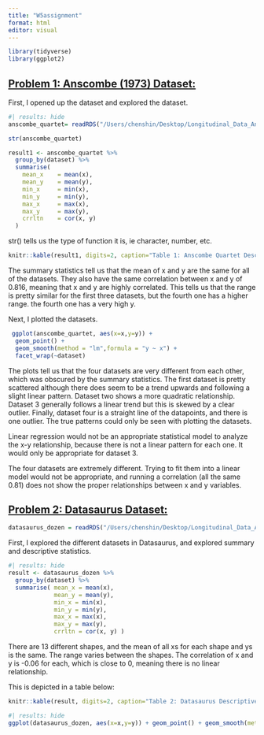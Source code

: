 ```yaml
---
title: "W5assignment"
format: html
editor: visual 
---
```


```r
library(tidyverse) 
library(ggplot2)
```

## [**Problem 1: Anscombe (1973) Dataset:**]{.underline}

First, I opened up the dataset and explored the dataset.

```r
#| results: hide 
anscombe_quartet= readRDS("/Users/chenshin/Desktop/Longitudinal_Data_Analysis_Practical/week_5/week5/anscombe quartet.rds")

str(anscombe_quartet) 

result1 <- anscombe_quartet %>% 
  group_by(dataset) %>% 
  summarise(
    mean_x    = mean(x),
    mean_y    = mean(y),
    min_x     = min(x),
    min_y     = min(y),
    max_x     = max(x),
    max_y     = max(y),
    crrltn    = cor(x, y)
  ) 
```

str() tells us the type of function it is, ie character, number, etc.

```r
knitr::kable(result1, digits=2, caption="Table 1: Anscombe Quartet Descriptive Statistics") 
```

The summary statistics tell us that the mean of x and y are the same for all of the datasets. They also have the same correlation between x and y of 0.816, meaning that x and y are highly correlated. This tells us that the range is pretty similar for the first three datasets, but the fourth one has a higher range. the fourth one has a very high y.

Next, I plotted the datasets.

```r
 ggplot(anscombe_quartet, aes(x=x,y=y)) +
  geom_point() + 
  geom_smooth(method = "lm",formula = "y ~ x") +
  facet_wrap(~dataset) 
```

The plots tell us that the four datasets are very different from each other, which was obscured by the summary statistics. The first dataset is pretty scattered although there does seem to be a trend upwards and following a slight linear pattern. Dataset two shows a more quadratic relationship. Dataset 3 generally follows a linear trend but this is skewed by a clear outlier. Finally, dataset four is a straight line of the datapoints, and there is one outlier. The true patterns could only be seen with plotting the datasets.

Linear regression would not be an appropriate statistical model to analyze the x-y relationship, because there is not a linear pattern for each one. It would only be appropriate for dataset 3.

The four datasets are extremely different. Trying to fit them into a linear model would not be appropriate, and running a correlation (all the same 0.81) does not show the proper relationships between x and y variables.

## [**Problem 2: Datasaurus Dataset:**]{.underline} 

```r
datasaurus_dozen = readRDS("/Users/chenshin/Desktop/Longitudinal_Data_Analysis_Practical/week_5/week5/datasaurus_dozen.rds") 
```

First, I explored the different datasets in Datasaurus, and explored summary and descriptive statistics.

```r
#| results: hide 
result <- datasaurus_dozen %>% 
  group_by(dataset) %>% 
  summarise( mean_x = mean(x), 
             mean_y = mean(y), 
             min_x = min(x), 
             min_y = min(y), 
             max_x = max(x), 
             max_y = max(y), 
             crrltn = cor(x, y) ) 
```

There are 13 different shapes, and the mean of all xs for each shape and ys is the same. The range varies between the shapes. The correlation of x and y is -0.06 for each, which is close to 0, meaning there is no linear relationship.

This is depicted in a table below:

```r
knitr::kable(result, digits=2, caption="Table 2: Datasaurus Descriptive Statistics") 
```

```r
#| results: hide 
ggplot(datasaurus_dozen, aes(x=x,y=y)) + geom_point() + geom_smooth(method = "lm",formula = "y ~ x") + facet_wrap(~dataset) 
```
